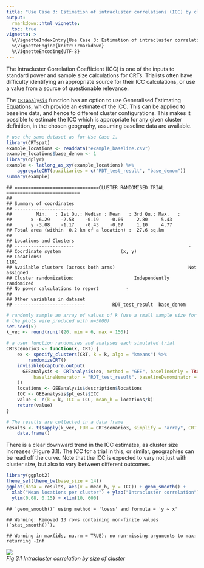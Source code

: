 ```yaml
---
title: "Use Case 3: Estimation of intracluster correlations (ICC) by cluster size"
output:
  rmarkdown::html_vignette:
  toc: true
vignette: >
  %\VignetteIndexEntry{Use Case 3: Estimation of intracluster correlations (ICC) by cluster size}
  %\VignetteEngine{knitr::rmarkdown}
  %\VignetteEncoding{UTF-8}
---
```

<!--To build the vignette
# since the vignette takes a long time to run, it is not run with every build
# as suggested here https://ropensci.org/blog/2019/12/08/precompute-vignettes/
# to Knit this vignette without this time consuming step being part of the default build
knitr::knit("vignettes/Usecase3.Rmd.orig", output = "vignettes/Usecase3.Rmd")
rmarkdown.html_vignette.check_title = FALSE
devtools::install(build_vignettes = TRUE)
-->

The Intracluster Correlation Coefficient (ICC) is one of the inputs to standard power and sample size calculations for CRTs. Trialists often have difficulty identifying an appropriate source for their
ICC calculations, or use a value from a source of questionable relevance.

The [`CRTanalysis`](../reference/CRTanalysis.html) function has an option to use Generalised Estimating Equations, which provide an estimate of the ICC. This can be applied to baseline data, and hence to different cluster configurations. This makes it possible to estimate the ICC which is appropriate for any given cluster definition, in the chosen geography, assuming baseline data are available.


```r
# use the same dataset as for Use Case 1.
library(CRTspat)
example_locations <- readdata("example_baseline.csv")
example_locations$base_denom <- 1
library(dplyr)
example <- latlong_as_xy(example_locations) %>%
    aggregateCRT(auxiliaries = c("RDT_test_result", "base_denom"))
summary(example)
```

```
## ===============================CLUSTER RANDOMISED TRIAL ===========================
## 
## Summary of coordinates
## ----------------------
##         Min.   : 1st Qu.: Median : Mean   : 3rd Qu.: Max.   :
##       x -6.29    -2.58    -0.19    -0.06     2.80     5.43   
##       y -3.08    -1.17    -0.43    -0.07     1.10     4.77   
## Total area (within  0.2 km of a location) :  27.6 sq.km
## 
## Locations and Clusters
## ----------------------                                          -            
## Coordinate system                      (x, y)            
## Locations:                                                      1181            
## Available clusters (across both arms)                           Not assigned            
## Cluster randomization:                      Independently randomized            
## No power calculations to report          -            
## 
## Other variables in dataset
## --------------------------          RDT_test_result  base_denom
```

```r
# randomly sample an array of values of k (use a small sample size for testing
# the plots were produced with n=5000)
set.seed(5)
k_vec <- round(runif(20, min = 6, max = 150))

# a user function randomizes and analyses each simulated trial
CRTscenario3 <- function(k, CRT) {
    ex <- specify_clusters(CRT, k = k, algo = "kmeans") %>%
        randomizeCRT()
    invisible(capture.output(
      GEEanalysis <- CRTanalysis(ex, method = "GEE", baselineOnly = TRUE, excludeBuffer = FALSE,
          baselineNumerator = "RDT_test_result", baselineDenominator = "base_denom")
    ))
    locations <- GEEanalysis$description$locations
    ICC <- GEEanalysis$pt_ests$ICC
    value <- c(k = k, ICC = ICC, mean_h = locations/k)
    return(value)
}

# The results are collected in a data frame
results <- t(sapply(k_vec, FUN = CRTscenario3, simplify = "array", CRT = example)) %>%
    data.frame()
```

There is a clear downward trend in the ICC estimates, as cluster size increases (Figure 3.1). The ICC for a trial
in this, or similar, geographies can be read off the curve. Note that the ICC is expected to vary
not just with cluster size, but also to vary between different outcomes.


```r
library(ggplot2)
theme_set(theme_bw(base_size = 14))
ggplot(data = results, aes(x = mean_h, y = ICC)) + geom_smooth() +
  xlab("Mean locations per cluster") + ylab("Intracluster correlation") +
  ylim(0.08, 0.15) + xlim(10, 600)
```

```
## `geom_smooth()` using method = 'loess' and formula = 'y ~ x'
```

```
## Warning: Removed 13 rows containing non-finite values (`stat_smooth()`).
```

```
## Warning in max(ids, na.rm = TRUE): no non-missing arguments to max; returning -Inf
```
<p>
    <img src="example3b.r-1.png" > <br>
    <em>Fig 3.1 Intracluster correlation by size of cluster</em>
</p>


